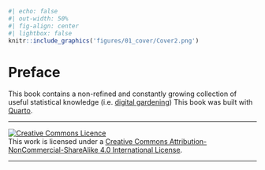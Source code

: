 
```r
#| echo: false
#| out-width: 50%
#| fig-align: center
#| lightbox: false
knitr::include_graphics('figures/01_cover/Cover2.png')
```


# Preface {.unnumbered}

This book contains a non-refined and constantly growing collection of useful statistical knowledge (i.e. [digital gardening](https://github.com/MaggieAppleton/digital-gardeners))
This book was built with [Quarto](https://quarto.org/).


***

<a rel="license" href="http://creativecommons.org/licenses/by-nc-sa/4.0/"><img alt="Creative Commons Licence" style="border-width:0" src="https://i.creativecommons.org/l/by-nc-sa/4.0/88x31.png" /></a><br />This work is licensed under a <a rel="license" href="http://creativecommons.org/licenses/by-nc-sa/4.0/">Creative Commons Attribution-NonCommercial-ShareAlike 4.0 International License</a>.


***
